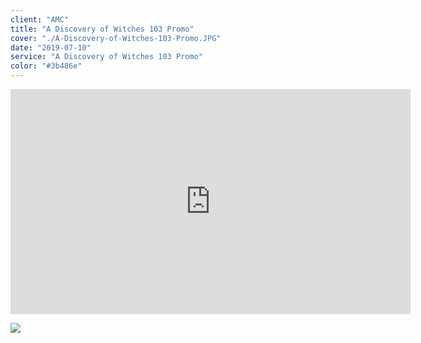 ---
client: "AMC"
title: "A Discovery of Witches 103 Promo"
cover: "./A-Discovery-of-Witches-103-Promo.JPG"
date: "2019-07-10"
service: "A Discovery of Witches 103 Promo"
color: "#3b486e"
---

<iframe title="vimeo-player" src="https://player.vimeo.com/video/331570894?h=37e6611db8" width="640" height="360" frameborder="0" allowfullscreen></iframe>

![](./A-Discovery-of-Witches-103-Promo.JPG)
